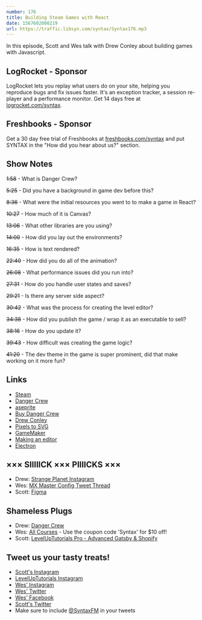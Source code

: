 ```yaml
---
number: 176
title: Building Steam Games with React
date: 1567602000219
url: https://traffic.libsyn.com/syntax/Syntax176.mp3
---
```


In this episode, Scott and Wes talk with Drew Conley about building games with Javascript. 

## LogRocket - Sponsor
LogRocket lets you replay what users do on your site, helping you reproduce bugs and fix issues faster. It's an exception tracker, a session re-player and a performance monitor. Get 14 days free at [logrocket.com/syntax](https://logrocket.com/syntax).

## Freshbooks - Sponsor
Get a 30 day free trial of Freshbooks at [freshbooks.com/syntax](https://freshbooks.com/syntax) and put SYNTAX in the "How did you hear about us?" section.

## Show Notes

~~1:58~~ - What is Danger Crew?

~~5:25~~ - Did you have a background in game dev before this?

~~8:36~~ - What were the initial resources you went to to make a game in React?

~~10:27~~ - How much of it is Canvas?

~~13:06~~ - What other libraries are you using?

~~14:00~~ - How did you lay out the environments?

~~16:35~~ - How is text rendered?

~~22:40~~ - How did you do all of the animation?

~~26:08~~ - What performance issues did you run into?

~~27:31~~ - How do you handle user states and saves?

~~29:21~~ - Is there any server side aspect?

~~30:42~~ - What was the process for creating the level editor? 

~~34:38~~ - How did you publish the game / wrap it as an executable to sell?

~~38:16~~ - How do you update it?

~~39:43~~ - How difficult was creating the game logic?

~~41:20~~ - The dev theme in the game is super prominent, did that make working on it more fun?

## Links
* [Steam](https://store.steampowered.com/)
* [Danger Crew](https://thedangercrew.com/)
* [aseprite](https://www.aseprite.org/)
* [Buy Danger Crew](https://store.steampowered.com/app/1064690/Danger_Crew/)
* [Drew Conley](https://drewconley.org)
* [Pixels to SVG](https://s.codepen.io/shshaw/debug/XbxvNj)
* [GameMaker](https://www.yoyogames.com/gamemaker)
* [Making an editor](https://drewconley.org/2019-08-25-dangercrew-editors/)
* [Electron](https://electronjs.org/)

## ××× SIIIIICK ××× PIIIICKS ×××
* Drew: [Strange Planet Instagram](https://www.instagram.com/nathanwpylestrangeplanet/)
* Wes: [MX Master Config Tweet Thread](https://twitter.com/wesbos/status/1166350577519009793)
* Scott: [Figma](https://www.figma.com/)

## Shameless Plugs
* Drew: [Danger Crew](https://thedangercrew.com/)
* Wes: [All Courses](https://wesbos.com/courses/) - Use the coupon code 'Syntax' for $10 off!
* Scott: [LevelUpTutorials Pro - Advanced Gatsby & Shopify](https://www.leveluptutorials.com/pro)

## Tweet us your tasty treats!
* [Scott's Instagram](https://www.instagram.com/stolinski/)
* [LevelUpTutorials Instagram](https://www.instagram.com/LevelUpTutorials/)
* [Wes' Instagram](https://www.instagram.com/wesbos/)
* [Wes' Twitter](https://twitter.com/wesbos)
* [Wes' Facebook](https://www.facebook.com/wesbos.developer)
* [Scott's Twitter](https://twitter.com/stolinski)
* Make sure to include [@SyntaxFM](https://twitter.com/SyntaxFM) in your tweets